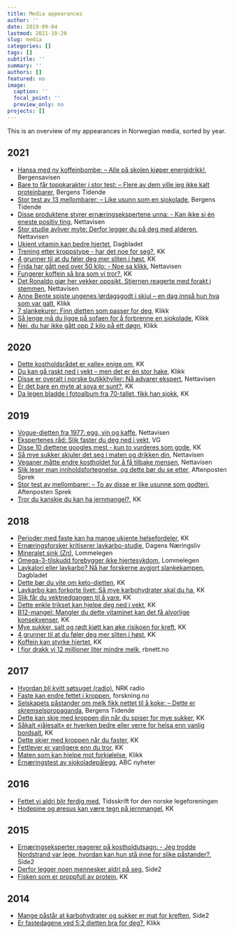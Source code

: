 ```yaml
---
title: Media appearances
author: ''
date: 2019-09-04
lastmod: 2021-10-20
slug: media
categories: []
tags: []
subtitle: ''
summary: ''
authors: []
featured: no
image:
  caption: ''
  focal_point: ''
  preview_only: no
projects: []
---
```


This is an overview of my appearances in Norwegian media, sorted by year. 

## 2021
- [Hansa med ny koffeinbombe: – Alle på skolen kjøper energidrikk!](https://www.ba.no/hansa-med-ny-koffeinbombe-alle-pa-skolen-kjoper-energidrikk/s/5-8-1720067), Bergensavisen
- [Bare to får toppkarakter i stor test: – Flere av dem ville jeg ikke kalt proteinbarer](https://www.bt.no/sprek/i/XqdABo/bare-to-faar-toppkarakter-i-stor-test-flere-av-dem-ville-jeg-ikke-ka), Bergens Tidende
- [Stor test av 13 mellombarer: – Like usunn som en sjokolade](https://www.bt.no/sprek/i/Wjkmzd/stor-test-av-13-mellombarer-like-usunn-som-en-sjokolade), Bergens Tidende
- [Disse produktene styrer ernæringsekspertene unna: - Kan ikke si én eneste positiv ting](https://www.nettavisen.no/mat/ernaring/helse/disse-produktene-styrer-ernaringsekspertene-unna-kan-ikke-si-n-eneste-positiv-ting/f/5-95-297102), Nettavisen
- [Stor studie avliver myte: Derfor legger du på deg med alderen](https://www.nettavisen.no/vektoppgang/forbrenning/kosthold/stor-studie-avliver-myte-derfor-legger-du-pa-deg-med-alderen/s/5-95-280462), Nettavisen
- [Ukjent vitamin kan bedre hjertet](https://www.dagbladet.no/tema/ukjent-vitamin-kan-bedre-hjertet/74097446), Dagbladet
- [Trening etter kroppstype - har det noe for seg?](https://www.kk.no/helse/trening-etter-kroppstype---har-det-noe-for-seg/72481568), KK
- [4 grunner til at du føler deg mer sliten i høst](https://www.kk.no/helse/4-grunner-til-at-du-foler-deg-mer-sliten-i-host/70307650), KK
- [Frida har gått ned over 50 kilo: - Noe sa klikk](https://www.nettavisen.no/ned-i-vekt/kosthold/livsstilsendring/frida-har-gatt-ned-over-50-kilo-noe-sa-klikk/f/5-95-256597), Nettavisen
- [Fungerer koffein så bra som vi tror?](https://www.kk.no/helse/fungerer-koffein-sa-bra-som-vi-tror/74115465), KK
- [Det Ronaldo gjør her vekker oppsikt. Stjernen reagerte med forakt i stemmen](https://www.nettavisen.no/sport/det-ronaldo-gjor-her-vekker-oppsikt-stjernen-reagerte-med-forakt-i-stemmen/s/12-95-3424142045), Nettavisen
- [Anne Bente spiste ungenes lørdagsgodt i skjul – en dag innså hun hva som var galt](https://www.klikk.no/helse/kosthold/slank/sukkeravhengig-tegn-pa-at-du-spiser-for-mye-sukker-7025251), Klikk
- [7 slankekurer: Finn dietten som passer for deg](https://www.klikk.no/helse/kosthold/slank/7-slankekurer-6988355), Klikk
- [Så lenge må du ligge på sofaen for å forbrenne en sjokolade](https://www.klikk.no/helse/kosthold/hvileforbrenning-gar-ned-i-vekt-av-a-ligge-i-ro-6971985), Klikk
- [Nei, du har ikke gått opp 2 kilo på ett døgn](https://www.klikk.no/helse/kosthold/slank/gatt-opp-i-vekt-over-natta-6957066), Klikk


## 2020
- [Dette kostholdsrådet er «alle» enige om](https://www.kk.no/helse/dette-kostholdsradet-er-alle-enige-om/72732080), KK
- [Du kan gå raskt ned i vekt – men det er én stor hake](https://www.klikk.no/helse/kosthold/slik-gar-du-ned-i-vekt-med-keto-dietten-6936242), Klikk
- [Disse er overalt i norske butikkhyller: Nå advarer ekspert](https://www.nettavisen.no/okonomi/disse-er-overalt-i-norske-butikkhyller-na-advarer-ekspert/3423933242.html), Nettavisen
- [Er det bare en myte at soya er sunt?](https://www.kk.no/mat/er-det-bare-en-myte-at-soya-er-sunt/72136070), KK
- [Da legen bladde i fotoalbum fra 70-tallet, fikk han sjokk](https://www.kk.no/helse/da-legen-bladde-i-fotoalbum-fra-70-tallet-fikk-han-sjokk/72108135), KK

## 2019
- [Vogue-dietten fra 1977: egg, vin og kaffe](https://www.nettavisen.no/livsstil/vogue-dietten-fra-1977-egg-vin-og-kaffe/s/12-95-3423858362), Nettavisen
- [Ekspertenes råd: Slik faster du deg ned i vekt](https://www.vg.no/forbruker/helse/i/K3knAX/ekspertenes-raad-slik-faster-du-deg-ned-i-vekt), VG
- [Disse 10 diettene googles mest - kun to vurderes som gode](https://www.kk.no/helse/disse-10-diettene-googles-mest---kun-to-vurderes-som-gode/71690391), KK
- [Så mye sukker skjuler det seg i maten og drikken din](https://www.nettavisen.no/livsstil/sa-mye-sukker-skjuler-det-seg-i-maten-og-drikken-din/3423637124.html), Nettavisen
- [Veganer måtte endre kostholdet for å få tilbake mensen](https://www.nettavisen.no/livsstil/veganer-matte-endre-kostholdet-for-a-fa-tilbake-mensen/3423624288.html), Nettavisen
- [Slik leser man innholdsfortegnelse, og dette bør du se etter](https://www.aftenposten.no/sport/sprek/i/jdO4ae/Slik-leser-man-innholdsfortegnelse_-og-dette-bor-du-se-etter), Aftenposten Sprek
- [Stor test av mellombarer: – To av disse er like usunne som godteri](https://www.adressa.no/100Sport/sprek/Stor-test-av-mellombarer--To-av-disse-er-like-usunne-som-godteri-267242b.html), Aftenposten Sprek
- [Tror du kanskje du kan ha jernmangel?](https://www.kk.no/helse/tror-du-kanskje-du-kan-ha-jernmangel/70743439), KK

## 2018
- [Perioder med faste kan ha mange ukjente helsefordeler](https://www.kk.no/helse/perioder-med-faste-kan-ha-mange-ukjente-helsefordeler/70511206), KK
- [Ernæringsforsker kritiserer lavkarbo-studie](https://www.dn.no/helse/rikshospitalet/helsedirektoratet/lchf/ernaringsforsker-kritiserer-lavkarbo-studie/2-1-479457), Dagens Næringsliv
- [Mineralet sink (Zn)](https://www.lommelegen.no/ernæring/kosthold/artikkel/mineralet-sink-zn/70237097), Lommelegen
- [Omega-3-tilskudd forebygger ikke     hjertesykdom](https://www.lommelegen.no/hjerte-og-kar/artikkel/omega-3-ti lskudd-forebygger-ikke-hjertesykdom/70168284), Lommelegen
- [Lavkalori eller lavkarbo? Nå har forskerne avgjort     slankekampen](https://www.dagbladet.no/mat/lavkalori-eller-lavkarbo-na-ha r-forskerne-avgjort-slankekampen/69566455), Dagbladet
- [Dette bør du vite om     keto-dietten](https://www.kk.no/helse/dette-bor-du-vite-om-keto-dietten/69854226), KK
- [Lavkarbo kan forkorte livet: Så mye karbohydrater skal du     ha](https://www.kk.no/helse/lavkarbo-kan-forkorte-livet-sa-mye-karbohydrater-skal-du-ha/70146850), KK
- [Slik får du vektnedgangen til å     vare](https://www.kk.no/helse/slik-far-du-vektnedgangen-til-a-vare/69970860), KK
- [Dette enkle trikset kan hjelpe deg ned i     vekt](https://www.kk.no/helse/dette-enkle-trikset-kan-hjelpe-deg-ned-i-vekt/69541630), KK
- [B12-mangel: Mangler du dette vitaminet kan det få alvorlige     konsekvenser](https://www.kk.no/helse/mangler-du-dette-vitaminet-kan-det-fa-alvorlige-konsekvenser/70329844), KK
- [Mye sukker, salt og rødt kjøtt kan øke risikoen for     kreft](https://www.kk.no/helse/mye-sukker-salt-og-rodt-kjott-kan-oke-risikoen-for-kreft/69375719), KK
- [4 grunner til at du føler deg mer sliten i     høst](https://www.kk.no/helse/4-grunner-til-at-du-foler-deg-mer-sliten-i- host/70307650), KK
- [Koffein kan styrke hjertet](https://www.kk.no/helse/koffein-kan-styrke-hjertet/69990108), KK
- [I fjor drakk vi 12 millioner liter mindre melk](https://www.rbnett.no/nyheter/2018/02/01/I-fjor-drakk-vi-12-millioner-liter-mindre-melk-16010284.ece), rbnett.no

## 2017
- [Hvordan bli kvitt søtsuget (radio)](https://radio.nrk.no/serie/distriktsprogram-hordaland/DKHO02000217/03-01-2017#t=43m24s), NRK radio
- [Faste kan endre fettet i kroppen](https://forskning.no/slanking-helse-ny/faste-kan-endre-fettet-i-kroppen/314904), forskning.no
- [Selskapets påstander om melk fikk nettet til å koke: – Dette er skremselspropaganda](https://www.bt.no/sprek/i/Xg6AGb/selskapets-paastander-om-melk-fikk-nettet-til-aa-koke-dette-er-skrems), Bergens Tidende
- [Dette kan skje med kroppen din når du spiser for mye sukker](https://www.kk.no/helse/dette-kan-skje-med-kroppen-din-nar-du-spiser-for-mye-sukker/68952691), KK
- [Såkalt «jålesalt» er hverken bedre eller verre for helsa enn vanlig bordsalt](https://www.kk.no/helse/sakalt-jalesalt-er-hverken-bedre-eller-verre-for-helsa-enn-vanlig-bordsalt/67735666), KK
- [Dette skjer med kroppen når du faster](https://www.kk.no/helse/dette-skjer-med-kroppen-nar-du-faster/67978018), KK
- [Fettlever er vanligere enn du tror](https://www.kk.no/helse/fettlever-er-vanligere-enn-du-tror/68221854), KK
- [Maten som kan hjelpe mot forkjølelse](https://www.klikk.no/helse/doktoronline/forkjolelse/mat-mot-forkjolelse-2500894), Klikk
- [Ernæringstest av sjokoladepålegg](https://www.abcnyheter.no/livet/mat-og-drikke/2017/08/15/195324567/ernaeringstest-av-sjokoladepalegg), ABC nyheter
    
## 2016
- [Fettet vi aldri blir ferdig med](https://tidsskriftet.no/2016/07/fra-andre-tidsskrifter/fettet-vi-aldri-blir-ferdig-med), Tidsskrift for den norske legeforeningen
- [Hodepine og øresus kan være tegn på jernmangel](https://www.kk.no/helse/hodepine-og-oresus-kan-vaere-tegn-pa-jernmangel/67746148), KK

## 2015
- [Ernæringseksperter reagerer på kostholdutsagn: - Jeg trodde Nordstrand var lege, hvordan kan hun stå inne for slike påstander?](https://www.side2.no/helse/ernaeringseksperter-reagerer-pa-kostholdutsagn---jeg-trodde-nordstrand-var-lege-hvordan-kan-hun-sta-inne-for-slike-pastander-4534876), Side2
- [Derfor legger noen mennesker aldri på seg](https://www.side2.no/helse/derfor-legger-noen-mennesker-aldri-pa-seg-4558737), Side2
- [Fisken som er proppfull av protein](https://www.kk.no/livstil/fisken-som-er-proppfull-av-protein/67794068), KK
    
## 2014
- [Mange påstår at karbohydrater og sukker er mat for kreften](https://www.side2.no/helse/mange-pastar-at-karbohydrater-og-sukker-er-mat-for-kreften-4472875), Side2
- [Er fastedagene ved 5:2 dietten bra for deg?](https://www.klikk.no/helse/kosthold/slank/er-fastedagene-ved-52-dietten-bra-for-deg-2525945), Klikk
    